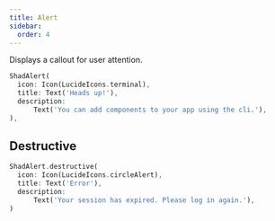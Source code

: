 ```yaml
---
title: Alert
sidebar:
  order: 4
---
```



Displays a callout for user attention.

<Preview src="alert?style=primary">

```dart
ShadAlert(
  icon: Icon(LucideIcons.terminal),
  title: Text('Heads up!'),
  description:
      Text('You can add components to your app using the cli.'),
),
```

</Preview>

## Destructive

<Preview src="alert?style=destructive">

```dart
ShadAlert.destructive(
  icon: Icon(LucideIcons.circleAlert),
  title: Text('Error'),
  description:
      Text('Your session has expired. Please log in again.'),
)
```

</Preview>
